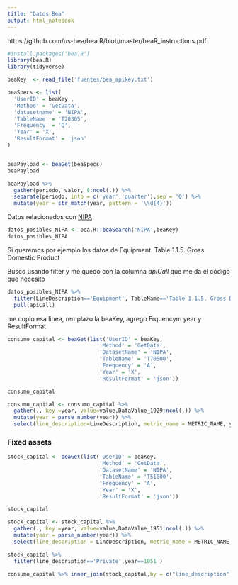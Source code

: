 ```yaml
---
title: "Datos Bea"
output: html_notebook
---
```


https://github.com/us-bea/bea.R/blob/master/beaR_instructions.pdf

```r
#install.packages('bea.R')
library(bea.R)
library(tidyverse)

```

```r
beaKey 	<- read_file('fuentes/bea_apikey.txt')
```

```r
beaSpecs <- list(
  'UserID' = beaKey ,
  'Method' = 'GetData',
  'datasetname' = 'NIPA',
  'TableName' = 'T20305',
  'Frequency' = 'Q',
  'Year' = 'X',
  'ResultFormat' = 'json'
)


beaPayload <- beaGet(beaSpecs)
beaPayload
```

```r
beaPayload %>% 
  gather(periodo, valor, 8:ncol(.)) %>% 
  separate(periodo, into = c('year','quarter'),sep = 'Q') %>% 
  mutate(year = str_match(year, pattern = '\\d{4}'))
```

Datos relacionados con [NIPA](https://www.econdb.com/dataset/NIPA/standard-national-income-and-product-accounts-tables/#5006=[5612]&26190=[26200]&to=2019-09-01&from=1929-01-01&h=TIME&v=Series%20description)

```r
datos_posibles_NIPA <- bea.R::beaSearch('NIPA',beaKey)
datos_posibles_NIPA
```


Si queremos por ejemplo los datos de Equipment. Table 1.1.5. Gross Domestic Product

Busco usando filter y me quedo con la columna _apiCall_ que me da el código que necesito

```r
datos_posibles_NIPA %>% 
  filter(LineDescription=='Equipment', TableName=='Table 1.1.5. Gross Domestic Product') %>% 
  pull(apiCall)
```

me copio esa linea, remplazo la beaKey, agrego Frquencym year y ResultFormat

```r
consumo_capital <- beaGet(list('UserID' = beaKey, 
                             'Method' = 'GetData',
                             'DatasetName' = 'NIPA',
                             'TableName' = 'T70500',
                             'Frequency' = 'A',
                             'Year' = 'X',
                             'ResultFormat' = 'json'))

consumo_capital
```

```r
consumo_capital <- consumo_capital %>% 
  gather(., key =year, value=value,DataValue_1929:ncol(.)) %>% 
  mutate(year = parse_number(year)) %>% 
  select(line_description=LineDescription, metric_name = METRIC_NAME, year, value)

```


### Fixed assets


```r
stock_capital <- beaGet(list('UserID' = beaKey, 
                             'Method' = 'GetData',
                             'DatasetName' = 'NIPA',
                             'TableName' = 'T51000',
                             'Frequency' = 'A',
                             'Year' = 'X',
                             'ResultFormat' = 'json'))

stock_capital
```



```r
stock_capital <- stock_capital %>% 
  gather(., key =year, value=value,DataValue_1951:ncol(.)) %>% 
  mutate(year = parse_number(year)) %>% 
  select(line_description = LineDescription, metric_name = METRIC_NAME, year, value)

```

```r
stock_capital %>% 
  filter(line_description=='Private',year==1951 )
```


```r
consumo_capital %>% inner_join(stock_capital,by = c("line_description", "metric_name", "year"))
```

